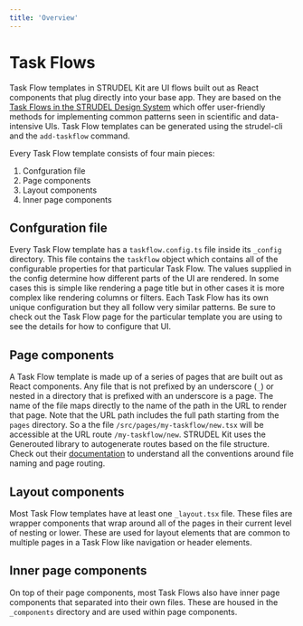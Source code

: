 ```yaml
---
title: 'Overview'
---
```


# Task Flows

Task Flow templates in STRUDEL Kit are UI flows built out as React components that plug directly into your base app. They are based on the [Task Flows in the STRUDEL Design System](https://strudel.science/design-system/task-flows/overview/) which offer user-friendly methods for implementing common patterns seen in scientific and data-intensive UIs. Task Flow templates can be generated using the strudel-cli and the `add-taskflow` command.

Every Task Flow template consists of four main pieces:

1. Confguration file
2. Page components
3. Layout components
4. Inner page components

## Confguration file

Every Task Flow template has a `taskflow.config.ts` file inside its `_config` directory. This file contains the `taskflow` object which contains all of the configurable properties for that particular Task Flow. The values supplied in the config determine how different parts of the UI are rendered. In some cases this is simple like rendering a page title but in other cases it is more complex like rendering columns or filters. Each Task Flow has its own unique configuration but they all follow very similar patterns. Be sure to check out the Task Flow page for the particular template you are using to see the details for how to configure that UI.

## Page components

A Task Flow template is made up of a series of pages that are built out as React components. Any file that is not prefixed by an underscore (`_`) or nested in a directory that is prefixed with an underscore is a page. The name of the file maps directly to the name of the path in the URL to render that page. Note that the URL path includes the full path starting from the `pages` directory. So a the file `/src/pages/my-taskflow/new.tsx` will be accessible at the URL route `/my-taskflow/new`. STRUDEL Kit uses the Generouted library to autogenerate routes based on the file structure. Check out their [documentation](https://github.com/oedotme/generouted?tab=readme-ov-file#conventions) to understand all the conventions around file naming and page routing.

## Layout components

Most Task Flow templates have at least one `_layout.tsx` file. These files are wrapper components that wrap around all of the pages in their current level of nesting or lower. These are used for layout elements that are common to multiple pages in a Task Flow like navigation or header elements.

## Inner page components

On top of their page components, most Task Flows also have inner page components that separated into their own files. These are housed in the `_components` directory and are used within page components.




